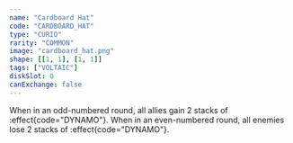 ```yaml
---
name: "Cardboard Hat"
code: "CARDBOARD_HAT"
type: "CURIO"
rarity: "COMMON"
image: "cardboard_hat.png"
shape: [[1, 1], [1, 1]]
tags: ["VOLTAIC"]
diskSlot: 0
canExchange: false
---
```


When in an odd-numbered round, all allies gain 2 stacks of :effect{code="DYNAMO"}. When in an even-numbered round, all enemies lose 2 stacks of :effect{code="DYNAMO"}.
